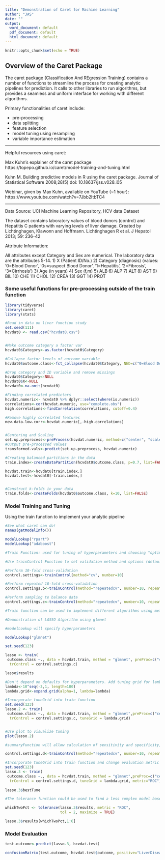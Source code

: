 ```yaml
---
title: "Demonstration of Caret for Machine Learning"
author: "JAS"
date: ""
output:
  word_document: default
  pdf_document: default
  html_document: default
---
```


```r
knitr::opts_chunk$set(echo = TRUE)
```
## Overview of the Caret Package

The caret package (Classification And REgression Training) contains a number of functions to streamline the process for creating analytic pipelines for prediction. It calls to other libraries to run algorithms, but provides a seamless and uniform interface for working with different algorithms.

Primary functionalities of caret include:

* pre-processing
* data splitting
* feature selection
* model tuning using resampling
* variable importance estimation

***

Helpful resources using caret:

Max Kuhn's explainer of the caret package
https://topepo.github.io/caret/model-training-and-tuning.html

Kuhn M. Building predictive models in R using the caret package. Journal of Statistical Software 2008;28(5) doi: 10.18637/jss.v028.i05

Webinar, given by Max Kuhn, available on YouTube (~1 hour): https://www.youtube.com/watch?v=7Jbb2ItbTC4


***
Data Source: UCI Machine Learning Repository, HCV data Dataset

The dataset contains laboratory values of blood donors (control) and Hepatitis C patients with varying levels of liver damage. Created by Lichtinghagen, Klawonn and Hoffmann. Lichtinghagen R et al. J Hepatol 2013; 59: 236-42


Attribute Information:

All attributes except Category and Sex are numerical. The laboratory data are the attributes 5-14.
1) X (Patient ID/No.)
2) Category (diagnosis) (values: '0=Blood Donor', '0s=suspect Blood Donor', '1=Hepatitis', '2=Fibrosis', '3=Cirrhosis')
3) Age (in years)
4) Sex (f,m)
5) ALB
6) ALP
7) ALT
8) AST
9) BIL
10) CHE
11) CHOL
12) CREA
13) GGT
14) PROT

### Some useful functions for pre-processing outside of the train function

```r
library(tidyverse)
library(caret)
library(stats)

#Read in data on liver function study
set.seed(111)
hcvdat0 <- read.csv("hcvdat0.csv")


#Make outcome category a factor var
hcvdat0$Category<-as.factor(hcvdat0$Category)

#Collapse factor levels of outcome variable
hcvdat0$outcome.class<-fct_collapse(hcvdat0$Category, NED=c("0=Blood Donor","0s=suspect Blood Donor"), LiverDisease=c("1=Hepatitis", "2=Fibrosis", "3=Cirrhosis"))

#Drop category and ID variable and remove missings
hcvdat0$Category<-NULL
hcvdat0$X<-NULL
hcvdat0<-na.omit(hcvdat0)

#Finding correlated predictors
hcvdat.numeric<- hcvdat0 %>% dplyr::select(where(is.numeric))
correlations<-cor(hcvdat.numeric, use="complete.obs")
high.correlations<-findCorrelation(correlations, cutoff=0.4)

#Remove highly correlated features
new.data.low.corr<-hcvdat.numeric[,-high.correlations]


#Centering and Scaling
set.up.preprocess<-preProcess(hcvdat.numeric, method=c("center", "scale"))
#Output pre-processed values
transformed.vals<-predict(set.up.preprocess, hcvdat.numeric)

#Creating balanced partitions in the data
train.index<-createDataPartition(hcvdat0$outcome.class, p=0.7, list=FALSE)

hcvdat.train<-hcvdat0[train.index,]
hcvdat.test<-hcvdat0[-train.index,]


#Construct k-folds in your data
train.folds<-createFolds(hcvdat0$outcome.class, k=10, list=FALSE)

```

### Model Training and Tuning

Using the train function to implement your analytic pipeline


```r

#See what caret can do!
names(getModelInfo())

modelLookup("rpart")
modelLookup("adaboost")

#Train Function: used for tuning of hyperparameters and choosing "optimal" model

#Use trainControl Function to set validation method and options (default is bootstrap)

#Perform 10-fold cross-validation
control.settings<-trainControl(method="cv", number=10)

#Perform repeated 10-fold cross-validation
control.settings.b<-trainControl(method="repeatedcv", number=10, repeats=10)

#Perform sampling to balance data
control.settings.c<-trainControl(method="repeatedcv", number=10, repeats=10, sampling="down")

#Train function can be used to implement different algorithms using method=

#Demonstration of LASSO Algorithm using glmnet

#modelLookup will specify hyperparameters

modelLookup("glmnet")

set.seed(123)

lasso <- train(
 outcome.class ~., data = hcvdat.train, method = "glmnet", preProc=c("center", "scale"),
  trControl = control.settings.c)

lasso$results

#Don't depend on defaults for hyperparameters. Add tuning grid for lambda and alpha (but set alpha to 1 for LASSO)
lambda<-10^seq(-3,1, length=100)
lambda.grid<-expand.grid(alpha=1, lambda=lambda)

#Incorporate tuneGrid into train function 
set.seed(123)
lasso.2 <- train(
 outcome.class ~., data = hcvdat.train, method = "glmnet",preProc=c("center", "scale"),
  trControl = control.settings.c, tuneGrid = lambda.grid)


#Use plot to visualize tuning
plot(lasso.2)

#summaryFunction will allow calculation of sensitivity and specificity, classProbs= TRUE will allow the calculation of predicted probabilities

control.settings.d<-trainControl(method="repeatedcv", number=10, repeats=5, sampling="down", classProbs = TRUE, summaryFunction = twoClassSummary)

#Incorporate tuneGrid into train function and change evaluation metric to area under ROC curve
set.seed(123)
lasso.3 <- train(
 outcome.class ~., data = hcvdat.train, method = "glmnet",preProc=c("center", "scale"),
  trControl = control.settings.d, tuneGrid = lambda.grid, metric="ROC")
  
lasso.3$bestTune

#The tolerance function could be used to find a less complex model based on (x-xbest)/xbestx 100, which is #the percent difference. For example, to select parameter values based on a 2% loss of performance:

whichTwoPct <- tolerance(lasso.3$results, metric = "ROC", 
                         tol = 2, maximize = TRUE) 

lasso.3$results[whichTwoPct,1:6]


```

### Model Evaluation

```r

test.outcome<-predict(lasso.3, hcvdat.test)

confusionMatrix(test.outcome, hcvdat.test$outcome, positive="LiverDisease")
```




```r

```



